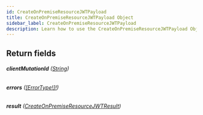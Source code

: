 ```yaml
---
id: CreateOnPremiseResourceJWTPayload
title: CreateOnPremiseResourceJWTPayload Object
sidebar_label: CreateOnPremiseResourceJWTPayload
description: Learn how to use the CreateOnPremiseResourceJWTPayload Object for Builder's API.
---
```


## Return fields

###### <b>clientMutationId</b> ([String](/self-managed/composer/builder/api/schema/scalar/String.mdx))

###### <b>errors</b> ([[ErrorType!]!](/self-managed/composer/builder/api/schema/object/ErrorType.mdx))

###### <b>result</b> ([CreateOnPremiseResourceJWTResult](/self-managed/composer/builder/api/schema/object/CreateOnPremiseResourceJWTResult.mdx))

